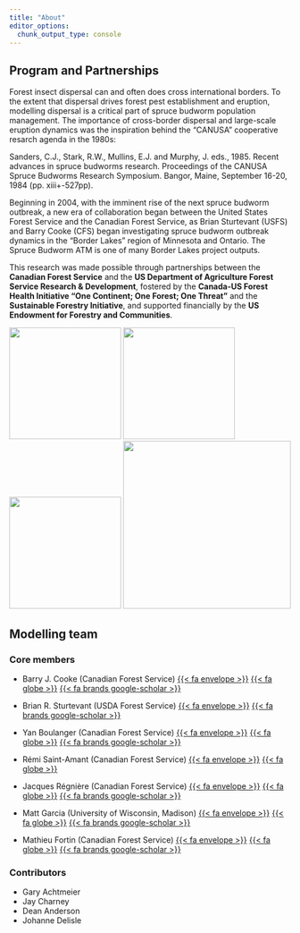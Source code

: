 ```yaml
---
title: "About"
editor_options: 
  chunk_output_type: console
---
```


## Program and Partnerships

Forest insect dispersal can and often does cross international borders. To the extent that dispersal drives forest pest establishment and eruption, modelling dispersal is a critical part of spruce budworm population management. The importance of cross-border dispersal and large-scale eruption dynamics was the inspiration behind the "CANUSA" cooperative resarch agenda in the 1980s:

Sanders, C.J., Stark, R.W., Mullins, E.J. and Murphy, J. eds., 1985. Recent advances in spruce budworms research. Proceedings of the CANUSA Spruce Budworms Research Symposium. Bangor, Maine, September 16-20, 1984 (pp. xiii+-527pp).

Beginning in 2004, with the imminent rise of the next spruce budworm outbreak, a new era of collaboration began between the United States Forest Service and the Canadian Forest Service, as Brian Sturtevant (USFS) and Barry Cooke (CFS) began investigating spruce budworm outbreak dynamics in the "Border Lakes" region of Minnesota and Ontario. The Spruce Budworm ATM is one of many Border Lakes project outputs.

This research was made possible through partnerships between the **Canadian Forest Service** and the **US Department of Agriculture Forest Service Research & Development**, fostered by the **Canada-US Forest Health Initiative "One Continent; One Forest; One Threat"** and the **Sustainable Forestry Initiative**, and supported financially by the **US Endowment for Forestry and Communities**.

[![](images/nrcan-cfs.png){width="200"}](https://natural-resources.canada.ca/corporate/corporate-overview/canadian-forest-service)
[![](images/usfs.png){width="200"}](https://research.fs.usda.gov/)
[![](images/SFI_00001_new.svg){width="200"}](https://forests.org/)
[![](images/use_logo-01.png){width="300"}](https://www.usendowment.org/)

## Modelling team

### Core members

-   Barry J. Cooke (Canadian Forest Service)
[{{< fa envelope >}}](mailto:barry.cooke@nrcan-rncan.gc.ca)
[{{< fa globe >}}](https://cfs.nrcan.gc.ca/employees/read/bcooke)
[{{< fa brands google-scholar >}}](https://scholar.google.com/citations?user=M07Zbt4AAAAJ&hl=en)

-   Brian R. Sturtevant (USDA Forest Service)
[{{< fa envelope >}}](mailto:brian.r.sturtevant@usda.gov)
[{{< fa brands google-scholar >}}](https://scholar.google.ca/citations?user=gEmEYccAAAAJ&hl=en)

-   Yan Boulanger (Canadian Forest Service)
[{{< fa envelope >}}](mailto:yan.boulanger@nrcan-rncan.gc.ca)
[{{< fa globe >}}](https://cfs.nrcan.gc.ca/employees/read/yboulang)
[{{< fa brands google-scholar >}}](https://scholar.google.com/citations?user=WKzNUQsAAAAJ&hl=en)

-   Rémi Saint-Amant (Canadian Forest Service)
[{{< fa envelope >}}](mailto:remi.saint-amant@nrcan-rncan.gc.ca)
[{{< fa globe >}}](https://cfs.nrcan.gc.ca/employees/read/rstamant)

-   Jacques Régnière (Canadian Forest Service)
[{{< fa envelope >}}](mailto:jacques.regniere@nrcan-rncan.gc.ca)
[{{< fa globe >}}](https://cfs.nrcan.gc.ca/employees/read/jregnier)
[{{< fa brands google-scholar >}}](https://scholar.google.com/citations?user=5WY6xsYAAAAJ&hl=fr)

-   Matt Garcia (University of Wisconsin, Madison)
[{{< fa envelope >}}](mailto:megarcia@wisc.edu)
[{{< fa globe >}}](http://matthewgarcia.tech/)
[{{< fa brands google-scholar >}}](https://scholar.google.com/citations?user=rBTszmoAAAAJ&hl=en)

-   Mathieu Fortin (Canadian Forest Service)
[{{< fa envelope >}}](mailto:mathieu.fortin@nrcan-rncan.gc.ca)
[{{< fa globe >}}](https://cfs.nrcan.gc.ca/employees/read/matforti)
[{{< fa brands google-scholar >}}](https://scholar.google.com/citations?user=XQ__SQoAAAAJ&hl=fr)

### Contributors

- Gary Achtmeier
- Jay Charney
- Dean Anderson
- Johanne Delisle
